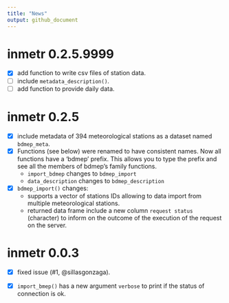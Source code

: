 ```yaml
---
title: "News"
output: github_document
---
```


<!-- NEWS.md is generated from NEWS.Rmd. Please edit that file -->

# inmetr 0.2.5.9999

- [x] add function to write csv files of station data.
- [ ] include `metadata_description()`.
- [ ] add function to provide daily data.

# inmetr 0.2.5

- [x] include metadata of 394 meteorological stations as a dataset named `bdmep_meta`. 
- [x] Functions (see below) were renamed to have consistent names. Now all functions have a 'bdmep' prefix. This allows you to type the prefix and see all the members of bdmep's family functions.
    - `import_bdmep` changes to `bdmep_import` 
    - `data_description` changes to `bdmep_description`
- [x] `bdmep_import()` changes:
    - supports a vector of stations IDs allowing to data import from multiple meteorological stations.
    - returned data frame include a new column `request status` (character) to inform on the outcome of the execution of the request on the server.

# inmetr 0.0.3

- [x] fixed issue (#1, @sillasgonzaga).

- [x] `import_bmep()` has a new argument `verbose` to print if the status of connection is ok.  